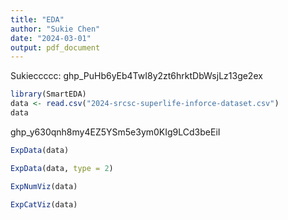 ```yaml
---
title: "EDA"
author: "Sukie Chen"
date: "2024-03-01"
output: pdf_document
---
```

Sukieccccc: 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
```r
library(SmartEDA)
data <- read.csv("2024-srcsc-superlife-inforce-dataset.csv")
data
```
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
```r
ExpData(data)
```


```r
ExpData(data, type = 2)
```

```r
ExpNumViz(data)
```

```r
ExpCatViz(data)
```






